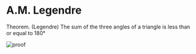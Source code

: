A.M. Legendre
=============

Theorem. (Legendre) The sum of the three angles of a triangle is less
than or equal to 180°

![proof](/gm/legendre.png)
